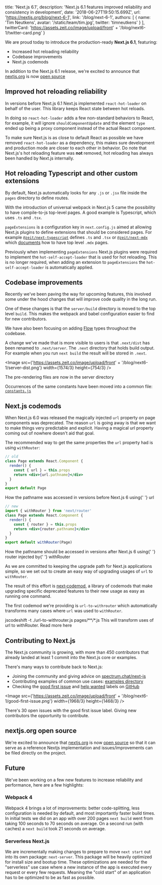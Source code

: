 

  title: 'Next.js 6.1',
  description:
    'Next.js 6.1 features improved reliability and consistency in development',
  date: '2018-06-27T19:50:15.699Z',
  url: 'https://nextjs.org/blog/next-6-1',
  link: '/blog/next-6-1',
  authors: [
    {
      name: 'Tim Neutkens',
      avatar: '/static/team/tim.jpg',
      twitter: 'timneutkens'
    }
  ],
  twitterCard:
    'https://assets.zeit.co/image/upload/front' +
    '/blog/next6-1/twitter-card.png'
}


We are proud today to introduce the production-ready **Next.js 6.1**, featuring:

- Increased hot reloading reliability
- Codebase improvements
- Next.js codemods

In addition to the Next.js 6.1 release, we're excited to announce that [nextjs.org](https://nextjs.org) is now [open source](https://github.com/zeit/next-site)

## Improved hot reloading reliability

In versions before Next.js 6.1 Next.js implemented `react-hot-loader` on behalf of the user. This library keeps React state between hot reloads.

In doing so `react-hot-loader` adds a few non-standard behaviors to React, for example, it will ignore `shouldComponentUpdate` and the element `type` ended up being a proxy component instead of the actual React component.

To make sure Next.js is as close to default React as possible we have removed `react-hot-loader` as a dependency, this makes sure development and production mode are closer to each other in behavior. Do note that Next.js's hot reloading feature was **not** removed, hot reloading has always been handled by Next.js internally.

## Hot reloading Typescript and other custom extensions

By default, Next.js automatically looks for any `.js` or `.jsx` file inside the `pages` directory to define routes.

With the introduction of universal webpack in Next.js 5 came the possibility to have compile-to-js top-level pages. A good example is Typescript, which uses `.ts` and `.tsx`.

`pageExtensions` is a configuration key in `next.config.js` aimed at allowing Next.js plugins to define extensions that should be considered pages. For example [`@zeit/next-typescript`](https://github.com/zeit/next-plugins/tree/master/packages/next-typescript) defines `.ts` and `.tsx` or [`@zeit/next-mdx`](https://github.com/zeit/next-plugins/tree/master/packages/next-mdx) which [documents](https://github.com/zeit/next-plugins/tree/master/packages/next-mdx#top-level-mdx-pages) how to have top level `.mdx` pages.

Previously when implementing `pageExtensions` Next.js plugins were required to implement the `hot-self-accept-loader` that is used for hot reloading. This is no longer required, when adding an extension to `pageExtensions` the `hot-self-accept-loader` is automatically applied.

## Codebase improvements

Recently we've been paving the way for upcoming features, this involved some under the hood changes that will improve code quality in the long run.

One of these changes is that the `server/build` directory is moved to the top level `build`. This makes the webpack and babel configuration easier to find for new contributors.

We have also been focusing on adding [Flow](https://flow.org/) types throughout the codebase.

A change we've made that is more visible to users is that `.next/dist` has been renamed to `.next/server`. The `.next` directory that holds build output. For example when you run `next build` the result will be stored in `.next`.

<Image src={'https://assets.zeit.co/image/upload/front' + '/blog/next6-1/server-dist.png'} width={1574/3} height={754/3} />
<Caption>The pre-rendering files are now in the <Caption.Code>server</Caption.Code> directory</Caption>

Occurrences of the same constants have been moved into a common file: [`constants.js`](https://github.com/zeit/next.js/blob/canary/lib/constants.js)

## Next.js codemods

When Next.js 6.0 was released the magically injected `url` property on page components was deprecated. The reason `url` is going away is that we want to make things very predictable and explicit. Having a magical url property coming out of nowhere doesn't aid that goal.

The recommended way to get the same properties the `url` property had is using `withRouter`:

```jsx
// old
class Page extends React.Component {
  render() {
    const { url } = this.props
    return <div>{url.pathname}</div>
  }
}
export default Page
```

<Caption>
  How the pathname was accessed in versions before Next.js 6 using{' '}
  <Caption.Code>url</Caption.Code>
</Caption>

```jsx
// new
import { withRouter } from 'next/router'
class Page extends React.Component {
  render() {
    const { router } = this.props
    return <div>{router.pathname}</div>
  }
}
export default withRouter(Page)
```

<Caption>
  How the pathname should be accessed in versions after Next.js 6 using{' '}
  <Caption.Code>router</Caption.Code> injected by{' '}
  <Caption.Code>withRouter</Caption.Code>
</Caption>

As we are committed to keeping the upgrade path for Next.js applications simple, so we set out to create an easy way of upgrading usages of `url` to `withRouter`.

The result of this effort is [next&#8209;codemod](https://github.com/zeit/next-codemod), a library of codemods that make upgrading specific deprecated features to their new usage as easy as running one command.

The first codemod we're providing is `url-to-withrouter` which automatically transforms many cases where `url` was used to `withRouter`.

<TerminalInput>
jscodeshift -t ./url-to-withrouter.js pages/**/*.js
</TerminalInput>
<Caption>This will transform uses of <Caption.Code>url</Caption.Code> to <Caption.Code>withRouter</Caption.Code>. <GenericLink href="https://github.com/zeit/next-codemod#url-to-withrouter">Read more here</GenericLink></Caption>

## Contributing to Next.js

The Next.js community is growing, with more than 450 contributors that already landed at least 1 commit into the Next.js core or examples.

There's many ways to contribute back to Next.js:

- Joining the community and giving advice on [spectrum.chat/next-js](https://spectrum.chat/next-js)
- Contributing examples of common use cases: [examples directory](https://github.com/zeit/next.js/tree/canary/examples)
- Checking the [good first issue](https://github.com/zeit/next.js/issues?q=is%3Aissue+is%3Aopen+sort%3Aupdated-desc+label%3A%22good+first+issue%22) and [help wanted](https://github.com/zeit/next.js/issues?q=is%3Aissue+is%3Aopen+sort%3Aupdated-desc+label%3A%22help+wanted%22) labels on [GitHub](https://github.com/zeit/next.js)

<Image src={'https://assets.zeit.co/image/upload/front' + '/blog/next6-1/good-first-issue.png'} width={1968/3} height={1468/3} />
<Caption>There's 30 open issues with the <GenericLink href="https://github.com/zeit/next.js/issues?q=is%3Aissue+is%3Aopen+sort%3Aupdated-desc+label%3A%22good+first+issue%22">good first issue</GenericLink> label. Giving new contributors the opportunity to contribute.</Caption>

## nextjs.org open source

We're excited to announce that [nextjs.org](https://nextjs.org) is now [open source](https://github.com/zeit/next-site) so that it can serve as a reference Nextjs implementation and issues/improvements can be filed directly on the project.

## Future

We've been working on a few new features to increase reliability and performance, here are a few highlights:

### Webpack 4

Webpack 4 brings a lot of improvements: better code-splitting, less configuration is needed by default, and most importantly faster build times. In initial tests we did on an app with over 200 pages `next build` went from taking 100 seconds to 70 seconds on average. On a second run (with caches) a `next build` took 21 seconds on average.

### Serverless Next.js

We are incrementally making changes to prepare to move `next start` out into its own package: `next-server`. This package will be heavily optimized for install size and bootup time. These optimizations are needed for the "serverless" use case where a new instance of the app is executed every request or every few requests. Meaning the "cold start" of an application has to be optimized to be as fast as possible.
